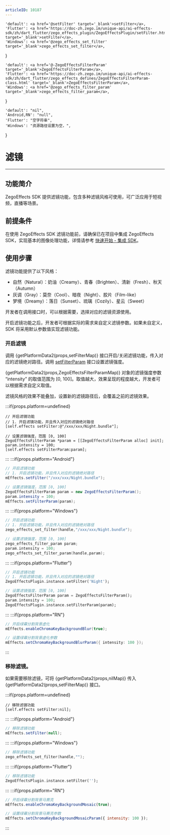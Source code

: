 ```yaml
---
articleID: 10187
---
```



    'default': <a href='@setFilter' target='_blank'>setFilter</a>,
    'Flutter': <a href='https://doc-zh.zego.im/unique-api/ai-effects-sdk/zh/dart_flutter/zego_effects_plugin/ZegoEffectsPlugin/setFilter.html' target='_blank'>setFilter</a>,
    'Windows': <a href='@zego_effects_set_filter' target='_blank'>zego_effects_set_filter</a>,
}

    'default': <a href='@-ZegoEffectsFilterParam' target='_blank'>ZegoEffectsFilterParam</a>,
    'Flutter': <a href='https://doc-zh.zego.im/unique-api/ai-effects-sdk/zh/dart_flutter/zego_effects_defines/ZegoEffectsFilterParam-class.html' target='_blank'>ZegoEffectsFilterParam</a>,
    'Windows': <a href='@zego_effects_filter_param' target='_blank'>zego_effects_filter_param</a>,
}

    'default': "nil",
    'Android,RN': "null",
    'Flutter': "空字符串",
    'Windows': "资源路径设置为空，",
}

# 滤镜

- - -

## 功能简介

ZegoEffects SDK 提供滤镜功能，包含多种滤镜风格可使用，可广泛应用于短视频，直播等场景。

## 前提条件

在使用 ZegoEffects SDK 滤镜功能前，请确保已在项目中集成 ZegoEffects SDK，实现基本的图像处理功能，详情请参考 [快速开始 - 集成 SDK](./../quick-starts/import-the-sdk.mdx)。

## 使用步骤

滤镜功能提供了以下风格：
- 自然（Natural）：奶油（Creamy）、青春（Brighten）、清新（Fresh）、秋天（Autumn）
- 灰调（Gray）：莫奈（Cool）、暗夜（Night）、胶片（Film-like）
- 梦境（Dreamy）：落日（Sunset）、琉璃（Cozily）、星云（Sweet）

开发者在调用接口时，可以根据需要，选择对应的滤镜资源使用。

开启滤镜功能之后，开发者可根据实际的需求来自定义滤镜参数。如果未自定义，SDK 将采用默认参数值实现滤镜功能。


### 开启滤镜

调用 {getPlatformData2(props,setFilterMap)} 接口开启/关闭滤镜功能，传入对应的滤镜绝对路径。调用 [setFilterParam](@setFilterParam) 接口设置滤镜强度。

{getPlatformData2(props,ZegoEffectsFilterParamMap)} 对象的滤镜强度参数 “intensity” 的取值范围为 [0, 100]。取值越大，效果呈现的程度越大，开发者可以根据需求自定义取值。

<Warning title="注意">
滤镜风格的效果不能叠加，设置新的滤镜路径后，会覆盖之前的滤镜效果。
</Warning>

:::if{props.platform=undefined}
```objc
// 开启滤镜功能
// 1. 开启滤镜功能，并且传入对应的滤镜绝对路径
[self.effects setFilter:@"/xxx/xxx/Night.bundle"];

// 设置滤镜强度，范围 [0, 100]
ZegoEffectsFilterParam *param = [[ZegoEffectsFilterParam alloc] init];
param.intensity = 100;
[self.effects setFilterParam:param];
```
:::
:::if{props.platform="Android"}
```java
// 开启滤镜功能
// 1. 开启滤镜功能，并且传入对应的滤镜绝对路径
mEffects.setFilter("/xxx/xxx/Night.bundle");

// 设置滤镜强度，范围 [0, 100]
ZegoEffectsFilterParam param = new ZegoEffectsFilterParam();
param.intensity = 100;
mEffects.setFilterParam(param);
```
:::
:::if{props.platform="Windows"}
```c
// 开启滤镜功能
// 1. 开启滤镜功能，并且传入对应的滤镜绝对路径
zego_effects_set_filter(handle,"/xxx/xxx/Night.bundle");

// 设置滤镜强度，范围 [0, 100]
zego_effects_filter_param param;
param.intensity = 100;
zego_effects_set_filter_param(handle,param);
```
:::
:::if{props.platform="Flutter"}
```dart
// 开启滤镜功能
// 1. 开启滤镜功能，并且传入对应的滤镜绝对路径
ZegoEffectsPlugin.instance.setFilter('Night');

// 设置滤镜强度，范围 [0, 100]
ZegoEffectsFilterParam param = ZegoEffectsFilterParam();
param.intensity = 100;
ZegoEffectsPlugin.instance.setFilterParam(param);
```
:::
:::if{props.platform="RN"}
```java
// 开启绿幕分割背景虚化
mEffects.enableChromaKeyBackgroundBlur(true);

// 设置绿幕分割背景虚化参数
mEffects.setChromaKeyBackgroundBlurParam({ intensity: 100 });
```
:::

### 移除滤镜。

如果需要移除滤镜，可将 {getPlatformData2(props,nilMap)} 传入 {getPlatformData2(props,setFilterMap)} 接口。

:::if{props.platform=undefined}
```objc
// 移除滤镜功能
[self.effects setFilter:nil];
```
:::
:::if{props.platform="Android"}
```java
// 移除滤镜功能
mEffects.setFilter(null);
```
:::
:::if{props.platform="Windows"}
```c
// 移除滤镜功能
zego_effects_set_filter(handle,"");
```
:::
:::if{props.platform="Flutter"}
```dart
// 移除滤镜功能
ZegoEffectsPlugin.instance.setFilter('');
```
:::
:::if{props.platform="RN"}
```js
// 开启绿幕分割背景马赛克
mEffects.enableChromaKeyBackgroundMosaic(true);

// 设置绿幕分割背景马赛克参数
mEffects.setChromaKeyBackgroundMosaicParam({ intensity: 100 });
```
:::